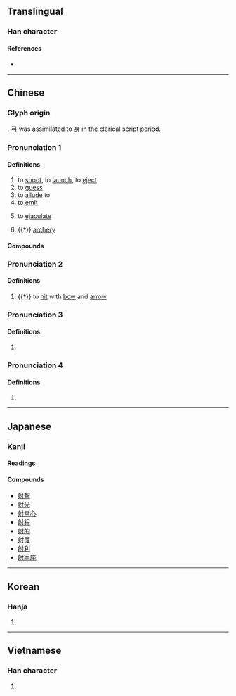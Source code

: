 {{character info/new}}
==Translingual==

===Han character===
{{Han char|rn=41|rad=寸|as=07|sn=10|four=24200|canj=HHDI|ids=⿰身寸}}

====References====
* {{Han ref|kx=0294.130|dkj=07434|dj=0582.080|hdz=10506.100|uh=5C04|ud=23556|bh=AE67|bd=44647}}

----

==Chinese==
{{zh-forms}}

===Glyph origin===
{{Han etym}}
{{Han compound|弓|寸|t1=bow|t2=hand, wrist|ls=ic}}. 弓 was assimilated to 身 in the clerical script period.

===Pronunciation 1===
{{zh-pron
|m=shè
|c=se6
|h=pfs=sa
|mn=siā
|mn-t=sia7
|mc=2
|oc=1,1
|ma=y
|cat=v,n
}}

====Definitions====
{{zh-hanzi}}

# to [[shoot]], to [[launch]], to [[eject]]
# to [[guess]]
# to [[allude]] to
# to [[emit]]
# {{lb|zh|colloquial}} to [[ejaculate]]
# {{†}} [[archery]]

====Compounds====
{{zh-der|射程|射電天文學|射電望遠鏡|射擊|射箭|射界|射精|射口|射獵|射流技術|射門|射頻|射手|射線|射影|一射|亂反射|伽瑪射線|侖琴射線|光華射目|光輻射|入射線|入射角|制壓射擊|占射|反射|反射線|反射角|反射運動|反射鏡|后羿射日|君射臣決|含沙射影|噴射|噴射引擎|噴射推進|噴射機|噴射氣流|噴射泵|噴射飛機|大氣折射|太陽輻射|如皋射雉|姑射神人|宇宙射線|實彈射擊|射中|射侯|射利|射工|射控雷達|射日|射柳|射殺|射水器|射沓|射流|射生|射石飲羽|射禮|射策|射精管|射糧|射聲|射覆|射鉤|射魚|射魚指天|射鵰手|對空射擊|巴氏反射|平射炮|弋不射宿|彈射|影射|投射|投射作用|折射|折射線|折射角|掃射|掩護射擊|攢射|放射|放射化學|放射性|放射汙染|放射源|放射線|散射|斜射|日射角|映射|暗射|暗射地圖|曲射炮|有效射程|李廣射虎|條件反射|水射流|注射|注射劑|注射器|注射筒|游離輻射|漫反射|照射|照明射擊|熱輻射|發射|發射器|發射控制|發射星雲|發射機|發射臺|發射點|皮下注射|直射|破壞射擊|神射手|繞射|聊城射書|肌肉注射|背景輻射|膝反射|藐姑射|衍射|豔射|貝他射線|輻射|輻射塵|輻射治療|輻射滅菌|輻射熱|輻射病|輻射線|輻射能|輻射落塵|輻射計|轅門射戟|連射|邀名射利|鄉射禮|野戰射擊|金光四射|錢王射潮|鐳射|鐳射唱片|鐳射氣|阿伐射線|陰極射線|陽極射線|雷射|雷射刀|雷射唱片|雷射唱盤|雷射攝影|雷射音響|靜脈注射|預防注射|飛靶射擊|騎射|高射炮}}

===Pronunciation 2===
{{zh-pron
|m=shí,shè
|c=sik6,se6
|mn=se̍k
|dial=n
|mc=4
|oc=2,3
|ma=y
|cat=v
}}

====Definitions====
{{zh-hanzi}}

# {{†}} to [[hit]] with [[bow]] and [[arrow]]

===Pronunciation 3===
{{zh-pron
|m=yè
|c=je6
|mn=ià
|dial=n
|mc=1
|oc=n,2
|ma=y
|cat=v
}}

====Definitions====
{{zh-hanzi}}

# {{zh-only|射干||僕射}}

===Pronunciation 4===
{{zh-pron
|m=yì,shè
|c=jik6
|mn=e̍k
|dial=n
|mc=3
|oc=n,4
|ma=y
|cat=v
}}

====Definitions====
{{zh-hanzi}}

# {{zh-only|無射}}

{{zh-cat|Elementary}}

----

==Japanese==

===Kanji===
{{ja-kanji|grade=6|rs=寸07}}

====Readings====
{{ja-readings
|goon=じゃ, や, やく
|kanon=しゃ, や, えき
|on=せき
|kun=い-る, あ-てる, さ-す, いとう, あきる
|nanori=い, いり
}}

====Compounds====
* [[射撃]]
* [[射光]]
* [[射幸心]]
* [[射程]]
* [[射的]]
* [[射覆]]
* [[射利]]
* [[射手座]]

----

==Korean==

===Hanja===
{{ko-hanja|hangeul=[[사]], [[석]]|rv=sa, seok|mr=sa, sŏk}}

# {{defn|lang=ko|sort=寸07}}

----

==Vietnamese==

===Han character===
{{vi-hantu|[[xạ]], [[dạ]], [[dịch]]|rs=寸07}}

# {{defn|lang=vi|sort=寸07}}